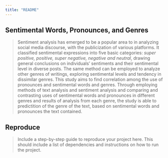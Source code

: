 ```yaml
---
title: "README"
---
```


## Sentimental Words, Pronounces, and Genres

> Sentiment analysis has emerged to be a popular area to in analyzing social media discourse, with the publicization of various platforms. It classified sentimental expressions into five basic categories: *super positive, positive, super negative, negative and neutral*, drawing general conclusions on individuals' sentiments and their sentimental level in diverse posts. The same method can be employed to analyze other genres of writings, exploring sentimental levels and tendency in dissimilar genres. This study aims to find correlation among the use of pronounces and sentimental words and genres. Through employing methods of text analysis and sentiment analysis and comparing and contrasting uses of sentimental words and pronounces in different genres and results of analysis from each genre, the study is able to predictition of the genre of the text, based on sentimental words and pronounces the text contained. 

## Reproduce

> Include a step-by-step guide to reproduce your project here. This should include a list of dependencies and instructions on how to run the project.
